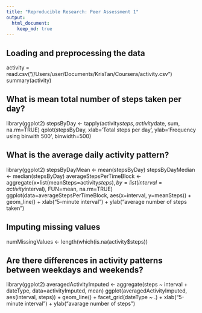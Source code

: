 ```yaml
---
title: "Reproducible Research: Peer Assessment 1"
output: 
  html_document:
    keep_md: true
---
```


## Loading and preprocessing the data
activity = read.csv("//Users/user/Documents/KrisTan/Coursera/activity.csv")
summary(activity)

## What is mean total number of steps taken per day?
library(ggplot2)
stepsByDay <- tapply(activity$steps, activity$date, sum, na.rm=TRUE)
qplot(stepsByDay, xlab='Total steps per day', ylab='Frequency using binwith 500', binwidth=500)

## What is the average daily activity pattern?
library(ggplot2)
stepsByDayMean <- mean(stepsByDay)
stepsByDayMedian <- median(stepsByDay)
averageStepsPerTimeBlock <- aggregate(x=list(meanSteps=activity$steps), by=list(interval=activity$interval), FUN=mean, na.rm=TRUE)
ggplot(data=averageStepsPerTimeBlock, aes(x=interval, y=meanSteps)) +
    geom_line() +
    xlab("5-minute interval") +
    ylab("average number of steps taken") 

## Imputing missing values
numMissingValues <- length(which(is.na(activity$steps))

## Are there differences in activity patterns between weekdays and weekends?
library(ggplot2)
averagedActivityImputed <- aggregate(steps ~ interval + dateType, data=activityImputed, mean)
ggplot(averagedActivityImputed, aes(interval, steps)) + 
    geom_line() + 
    facet_grid(dateType ~ .) +
    xlab("5-minute interval") + 
    ylab("avarage number of steps")
